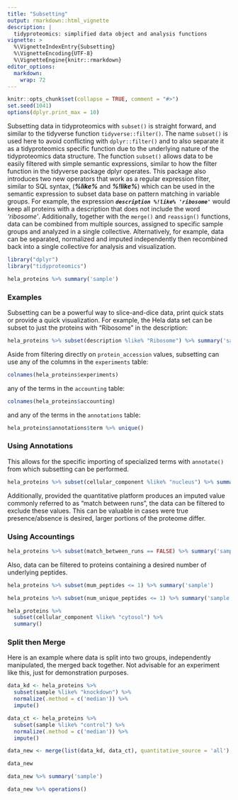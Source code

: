 ```yaml
---
title: "Subsetting"
output: rmarkdown::html_vignette
description: |
  tidyproteomics: simplified data object and analysis functions
vignette: >
  %\VignetteIndexEntry{Subsetting}
  %\VignetteEncoding{UTF-8}
  %\VignetteEngine{knitr::rmarkdown}
editor_options: 
  markdown: 
    wrap: 72
---
```


```r
knitr::opts_chunk$set(collapse = TRUE, comment = "#>")
set.seed(1041)
options(dplyr.print_max = 10)
```

Subsetting data in tidyproteomics with `subset()` is straight forward,
and similar to the tidyverse function `tidyverse::filter()`. The name
`subset()` is used here to avoid conflicting with `dplyr::filter()` and
to also separate it as a tidyproteomics specific function due to the
underlying nature of the tidyproteomics data structure. The function
`subset()` allows data to be easily filtered with simple semantic
expressions, similar to how the filter function in the tidyverse package
dplyr operates. This package also introduces two new operators that work
as a regular expression filter, similar to SQL syntax, (***%like%*** and
***%!like%***) which can be used in the semantic expression to subset
data base on pattern matching in variable groups. For example, the
expression ***`description %!like% 'ribosome'`*** would keep all
proteins with a description that does not include the word *'ribosome'*.
Additionally, together with the `merge()` and `reassign()` functions,
data can be combined from multiple sources, assigned to specific sample
groups and analyzed in a single collective. Alternatively, for example,
data can be separated, normalized and imputed independently then
recombined back into a single collective for analysis and visualization.

```r
library("dplyr")
library("tidyproteomics")

hela_proteins %>% summary('sample')
```

### Examples
Subsetting can be a powerful way to slice-and-dice data, print quick
stats or provide a quick visualization. For example, the Hela data set
can be subset to just the proteins with "Ribosome" in the description:

```r
hela_proteins %>% subset(description %like% "Ribosome") %>% summary('sample')
```

Aside from filtering directly on `protein_accession` values, subsetting
can use any of the columns in the `experiments` table:

```r
colnames(hela_proteins$experiments)
```

any of the terms in the `accounting` table:

```r
colnames(hela_proteins$accounting)
```

and any of the terms in the `annotations` table:

```r
hela_proteins$annotations$term %>% unique()
```

### Using Annotations
This allows for the specific importing of specialized terms with
`annotate()` from which subsetting can be performed.

```r
hela_proteins %>% subset(cellular_component %like% "nucleus") %>% summary('sample')
```

Additionally, provided the quantitative platform produces an imputed
value commonly referred to as "match between runs", the data can be
filtered to exclude these values. This can be valuable in cases were
true presence/absence is desired, larger portions of the proteome
differ.

### Using Accountings
```r
hela_proteins %>% subset(match_between_runs == FALSE) %>% summary('sample')
```

Also, data can be filtered to proteins containing a desired number of
underlying peptides.

```r
hela_proteins %>% subset(mum_peptides <= 1) %>% summary('sample')
```

```r
hela_proteins %>% subset(num_unique_peptides <= 1) %>% summary('sample')
```

```r
hela_proteins %>% 
  subset(cellular_component %like% "cytosol") %>% 
  summary() 
```

### Split then Merge
Here is an example where data is split into two groups, independently
manipulated, the merged back together. Not advisable for an experiment
like this, just for demonstration purposes.

```r
data_kd <- hela_proteins %>% 
  subset(sample %like% "knockdown") %>% 
  normalize(.method = c('median')) %>%
  impute()

data_ct <- hela_proteins %>% 
  subset(sample %like% "control") %>% 
  normalize(.method = c('median')) %>%
  impute()

data_new <- merge(list(data_kd, data_ct), quantitative_source = 'all')
```

```r
data_new
```

```r
data_new %>% summary('sample')
```

```r
data_new %>% operations()
```
